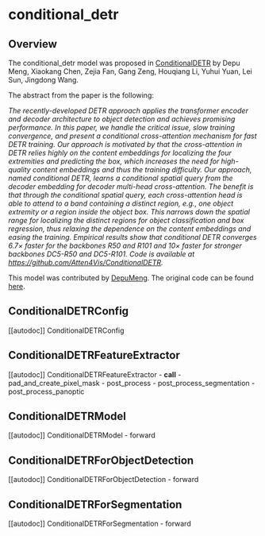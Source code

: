 <!--Copyright 2022 The HuggingFace Team. All rights reserved.

Licensed under the Apache License, Version 2.0 (the "License"); you may not use this file except in compliance with
the License. You may obtain a copy of the License at

http://www.apache.org/licenses/LICENSE-2.0

Unless required by applicable law or agreed to in writing, software distributed under the License is distributed on
an "AS IS" BASIS, WITHOUT WARRANTIES OR CONDITIONS OF ANY KIND, either express or implied. See the License for the
specific language governing permissions and limitations under the License.
-->

# conditional_detr

## Overview

The conditional_detr model was proposed in [ConditionalDETR](https://arxiv.org/abs/2108.06152) by Depu Meng, Xiaokang Chen, Zejia Fan, Gang Zeng, Houqiang Li, Yuhui Yuan, Lei Sun, Jingdong Wang.

The abstract from the paper is the following:

*The recently-developed DETR approach applies the
transformer encoder and decoder architecture to object detection and achieves promising performance. In this paper, we handle the critical issue, slow training convergence,
and present a conditional cross-attention mechanism for
fast DETR training. Our approach is motivated by that the
cross-attention in DETR relies highly on the content embeddings for localizing the four extremities and predicting the
box, which increases the need for high-quality content embeddings and thus the training difficulty.
Our approach, named conditional DETR, learns a conditional spatial query from the decoder embedding for
decoder multi-head cross-attention. The benefit is that
through the conditional spatial query, each cross-attention
head is able to attend to a band containing a distinct region, e.g., one object extremity or a region inside the object box. This narrows down the spatial range for localizing the distinct regions for object classification and box
regression, thus relaxing the dependence on the content embeddings and easing the training. Empirical results show
that conditional DETR converges 6.7× faster for the backbones R50 and R101 and 10× faster for stronger backbones
DC5-R50 and DC5-R101. Code is available at https://github.com/Atten4Vis/ConditionalDETR.*


This model was contributed by [DepuMeng](https://huggingface.co/DepuMeng).
The original code can be found [here](https://github.com/Atten4Vis/ConditionalDETR).


## ConditionalDETRConfig

[[autodoc]] ConditionalDETRConfig

## ConditionalDETRFeatureExtractor

[[autodoc]] ConditionalDETRFeatureExtractor
    - __call__
    - pad_and_create_pixel_mask
    - post_process
    - post_process_segmentation
    - post_process_panoptic

## ConditionalDETRModel

[[autodoc]] ConditionalDETRModel
    - forward

## ConditionalDETRForObjectDetection

[[autodoc]] ConditionalDETRForObjectDetection
    - forward

## ConditionalDETRForSegmentation

[[autodoc]] ConditionalDETRForSegmentation
    - forward